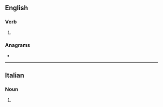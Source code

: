 ==English==

===Verb===
{{en-verb|tempr}}

# {{obsolete form of|temper|lang=en}}

===Anagrams===
* {{anagrams|en|a=eemprt|temper}}

----

==Italian==

===Noun===
{{head|it|noun plural form|g=f}}

# {{plural of|tempra|lang=it}}